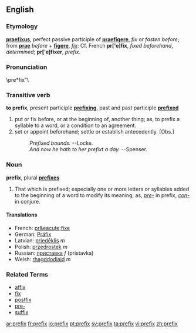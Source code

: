 ==English==
===Etymology===
{{L.}} '''[[praefixus]]''', perfect passive participle of '''[[praefigere]]''', ''fix'' or ''fasten before''; from '''[[prae]]''' ''before'' + '''[[figere]]''', ''[[fix]]'': Cf. French '''pr['e]fix''', ''fixed beforehand'', ''determined''; '''pr['e]fixer''', ''prefix''. 

===Pronunciation===
\pre*fix"\

===Transitive verb===
'''to prefix''', present participle '''[[prefixing]]''', past and past participle '''[[prefixed]]'''

# put or fix before, or at the beginning of, another thing; as, to prefix a syllable to a word, or a condition to an agreement.
# set or appoint beforehand; settle or establish antecedently. [Obs.]        
#:''Prefixed bounds. '' --Locke.
#:''And now he hath to her prefixt a day.'' --Spenser.

===Noun===
'''prefix''', plural '''[[prefixes]]'''

# That which is prefixed; especially one or more letters or syllables added to the beginning of a word to modify its meaning; as, ''[[pre-]]'' in prefix, ''[[con-]]'' in conjure.

====Translations====
*French: [[pr&eacute;fixe]]
*German: [[Präfix]]
*Latvian: [[priedēklis]] ''m''
*Polish: [[przedrostek]] ''m''
*Russian: [[приставка]] ''f'' (pristavka)
*Welsh: [[rhagddodiaid]] ''m''

===Related Terms=== 
*[[affix]]
*[[fix]]
*[[postfix]]
*[[pre-]]
*[[suffix]]

[[ar:prefix]]
[[fr:prefix]]
[[io:prefix]]
[[pt:prefix]]
[[sv:prefix]]
[[ta:prefix]]
[[vi:prefix]]
[[zh:prefix]]